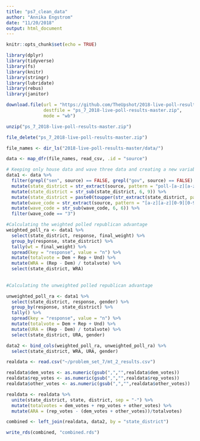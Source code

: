 ```yaml
---
title: "ps7_clean_data"
author: "Annika Engstrom"
date: "11/20/2018"
output: html_document
---
```


```r
knitr::opts_chunk$set(echo = TRUE)

library(dplyr)
library(tidyverse)
library(fs)
library(knitr)
library(stringr)
library(lubridate)
library(rebus)
library(janitor)

download.file(url = "https://github.com/TheUpshot/2018-live-poll-results/archive/master.zip",
              destfile = "ps_7_2018-live-poll-results-master.zip",
              mode = "wb")

unzip("ps_7_2018-live-poll-results-master.zip")

file_delete("ps_7_2018-live-poll-results-master.zip")

file_names <- dir_ls("2018-live-poll-results-master/data/")

data <- map_dfr(file_names, read_csv, .id = "source")

```

```r

# Keeping only house data and wave three data and creating a new variable called state district
data1 <- data %>%
  filter(grepl("sen", source) == FALSE, grepl("gov", source) == FALSE) %>%
  mutate(state_district = str_extract(source, pattern = "poll-[a-z][a-z][0-9][0-9]")) %>% 
  mutate(state_district = str_sub(state_district, 6, 9)) %>%
  mutate(state_district = paste0(toupper(str_extract(state_district, pattern = "[a-z][a-z]")), "-", str_extract(state_district, pattern = "\\d\\d"))) %>%
  mutate(wave_code = str_extract(source, pattern = "[a-z][a-z][0-9][0-9]-[0-9]")) %>%
  mutate(wave_code = str_sub(wave_code, 6, 6)) %>%
  filter(wave_code == "3")

#Calculating the weighted polled republican advantage
weighted_poll_ra <- data1 %>%
  select(state_district, response, final_weight) %>%
  group_by(response, state_district) %>%
  tally(wt = final_weight) %>%
  spread(key = "response", value = "n") %>%
  mutate(totalvote = Dem + Rep + Und) %>%
  mutate(WRA = (Rep - Dem) / totalvote) %>%
  select(state_district, WRA)
  
  
#Calculating the unweighted polled republican advantage  

unweighted_poll_ra <- data1 %>%
  select(state_district, response, gender) %>%
  group_by(response, state_district) %>%
  tally() %>%
  spread(key = "response", value = "n") %>%
  mutate(totalvote = Dem + Rep + Und) %>%
  mutate(URA = (Rep - Dem) / totalvote) %>%
  select(state_district, URA, gender)

data2 <- bind_cols(weighted_poll_ra, unweighted_poll_ra) %>%
  select(state_district, WRA, URA, gender)

```

```r

realdata <- read.csv("~/problem_set_7/mt_2_results.csv")

realdata$dem_votes <- as.numeric(gsub(",","",realdata$dem_votes))
realdata$rep_votes <- as.numeric(gsub(",","",realdata$rep_votes))
realdata$other_votes <- as.numeric(gsub(",","",realdata$other_votes))

realdata <- realdata %>%
  unite(state_district, state, district, sep = "-") %>%
  mutate(totalvotes = dem_votes + rep_votes + other_votes) %>%
  mutate(ARA = (rep_votes - (dem_votes + other_votes))/totalvotes)

combined <- left_join(realdata, data2, by = "state_district")

write_rds(combined, "combined.rds")

```

